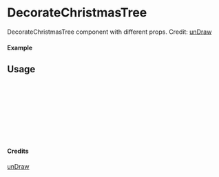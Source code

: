
<Meta of={DecorateChristmasTree} title="unDraw/DecorateChristmasTree" />

# DecorateChristmasTree

DecorateChristmasTree component with different props.
Credit: [unDraw](https://undraw.co/illustrations)

#### Example

<Canvas of={DecorateChristmasTree.Primary} />

## Usage

```ts
import { DecorateChristmasTree } from "yadl-ui";

const Example = () => {
  return (
      <DecorateChristmasTree />
  );
};

export default Example;
```

#### Credits
[unDraw](https://undraw.co/illustrations)
